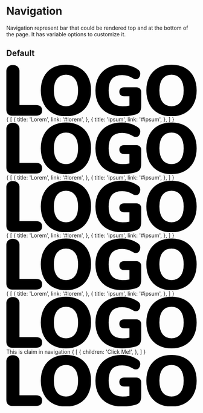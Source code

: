 
<Meta title="Atomic Design/Moleculs/Navbar" />

# Navigation

Navigation represent bar that could be rendered top and at the bottom of the page. It has variable options to customize it.

## Default

<Canvas>
    <Story name="default">
        <Navigation>
            <NavigationBrand link={'#'}>
                <svg id="Layer_1" data-name="Layer 1" xmlns="http://www.w3.org/2000/svg" viewBox="0 0 332.14 90.01">
                    <path d="M3.05,86.61c-1.83-1.82-2.74-4.48-2.74-8V12.17A11,11,0,0,1,3.36,4a11.19,11.19,0,0,1,8.28-3A11.6,11.6,0,0,1,20.11,4a10.93,10.93,0,0,1,3.11,8.16V70.8H51.85q10.83,0,10.83,9.34c0,3.15-.89,5.48-2.67,7s-4.51,2.24-8.16,2.24h-41C7.49,89.35,4.87,88.44,3.05,86.61Z" transform="translate(-0.31 -0.46)"/><path d="M142.92,21.57A37,37,0,0,0,127.73,5.94Q117.83.46,104.39.46T81,5.94A37.43,37.43,0,0,0,65.79,21.57q-5.34,10.14-5.35,23.84t5.35,23.84A37.85,37.85,0,0,0,81,84.93q9.9,5.55,23.35,5.54t23.22-5.54a37.85,37.85,0,0,0,15.25-15.68q5.34-10.16,5.35-23.84T142.92,21.57ZM120,65.88q-5.61,7-15.56,7T88.83,66q-5.61-7-5.61-20.54t5.61-20.48Q94.43,18,104.39,18t15.5,7q5.65,7,5.66,20.42T120,65.88Z" transform="translate(-0.31 -0.46)"/><path d="M233.3,42.11a8.08,8.08,0,0,1,2.43,6.16V69.93a36.57,36.57,0,0,1-.94,9.52,9.55,9.55,0,0,1-3.36,5.17,21.77,21.77,0,0,1-7.28,3.24,81.77,81.77,0,0,1-10.77,1.93,97.64,97.64,0,0,1-11,.68q-14.31,0-24.83-5.41A37.69,37.69,0,0,1,161.4,69.5q-5.6-10.16-5.6-24.09,0-13.69,5.6-23.84A38.3,38.3,0,0,1,177.34,5.94Q187.68.46,201.49.46a54.72,54.72,0,0,1,15.62,2.06A43.47,43.47,0,0,1,230,8.81,9.6,9.6,0,0,1,233.05,12a9.52,9.52,0,0,1,.93,4.48,10.2,10.2,0,0,1-2.11,6.54,6.34,6.34,0,0,1-5.11,2.68,9.42,9.42,0,0,1-3.42-.56,25.38,25.38,0,0,1-3.67-1.93A41.74,41.74,0,0,0,211,19.64a32.6,32.6,0,0,0-8.77-1.12q-11.84,0-17.62,6.59t-5.79,20.3q0,14.07,6,20.85T203.36,73a56.62,56.62,0,0,0,11.82-1.24V55.49h-9a9.07,9.07,0,0,1-6.35-2.05,7.47,7.47,0,0,1-2.24-5.79,7.47,7.47,0,0,1,2.24-5.79,9.07,9.07,0,0,1,6.35-2.06h20.54A9.1,9.1,0,0,1,233.3,42.11Z" transform="translate(-0.31 -0.46)"/><path d="M327.16,21.57A37,37,0,0,0,312,5.94Q302.08.46,288.63.46T265.29,5.94A37.38,37.38,0,0,0,250,21.57q-5.35,10.14-5.35,23.84T250,69.25a37.79,37.79,0,0,0,15.25,15.68q9.9,5.55,23.34,5.54t23.22-5.54A37.79,37.79,0,0,0,327.1,69.25q5.36-10.16,5.35-23.84T327.16,21.57Zm-23,44.31q-5.61,7-15.57,7t-15.56-7q-5.6-7-5.6-20.54t5.6-20.48Q278.68,18,288.63,18t15.5,7q5.67,7,5.67,20.42T304.2,65.88Z" transform="translate(-0.31 -0.46)"/>
                </svg>
            </NavigationBrand>
            <NavigationItems>
                {
                    [
                        {
                            title: 'Lorem',
                            link: '#lorem',
                        },
                        {
                            title: 'ipsum',
                            link: '#ipsum',
                        },
                    ]
                }
            </NavigationItems>
        </Navigation>
    </Story>
</Canvas>

<Canvas>
    <Story name="light">
        <Navigation>
            <NavigationBrand link="#">
                <svg id="Layer_1" data-name="Layer 1" xmlns="http://www.w3.org/2000/svg" viewBox="0 0 332.14 90.01">
                    <path d="M3.05,86.61c-1.83-1.82-2.74-4.48-2.74-8V12.17A11,11,0,0,1,3.36,4a11.19,11.19,0,0,1,8.28-3A11.6,11.6,0,0,1,20.11,4a10.93,10.93,0,0,1,3.11,8.16V70.8H51.85q10.83,0,10.83,9.34c0,3.15-.89,5.48-2.67,7s-4.51,2.24-8.16,2.24h-41C7.49,89.35,4.87,88.44,3.05,86.61Z" transform="translate(-0.31 -0.46)"/><path d="M142.92,21.57A37,37,0,0,0,127.73,5.94Q117.83.46,104.39.46T81,5.94A37.43,37.43,0,0,0,65.79,21.57q-5.34,10.14-5.35,23.84t5.35,23.84A37.85,37.85,0,0,0,81,84.93q9.9,5.55,23.35,5.54t23.22-5.54a37.85,37.85,0,0,0,15.25-15.68q5.34-10.16,5.35-23.84T142.92,21.57ZM120,65.88q-5.61,7-15.56,7T88.83,66q-5.61-7-5.61-20.54t5.61-20.48Q94.43,18,104.39,18t15.5,7q5.65,7,5.66,20.42T120,65.88Z" transform="translate(-0.31 -0.46)"/><path d="M233.3,42.11a8.08,8.08,0,0,1,2.43,6.16V69.93a36.57,36.57,0,0,1-.94,9.52,9.55,9.55,0,0,1-3.36,5.17,21.77,21.77,0,0,1-7.28,3.24,81.77,81.77,0,0,1-10.77,1.93,97.64,97.64,0,0,1-11,.68q-14.31,0-24.83-5.41A37.69,37.69,0,0,1,161.4,69.5q-5.6-10.16-5.6-24.09,0-13.69,5.6-23.84A38.3,38.3,0,0,1,177.34,5.94Q187.68.46,201.49.46a54.72,54.72,0,0,1,15.62,2.06A43.47,43.47,0,0,1,230,8.81,9.6,9.6,0,0,1,233.05,12a9.52,9.52,0,0,1,.93,4.48,10.2,10.2,0,0,1-2.11,6.54,6.34,6.34,0,0,1-5.11,2.68,9.42,9.42,0,0,1-3.42-.56,25.38,25.38,0,0,1-3.67-1.93A41.74,41.74,0,0,0,211,19.64a32.6,32.6,0,0,0-8.77-1.12q-11.84,0-17.62,6.59t-5.79,20.3q0,14.07,6,20.85T203.36,73a56.62,56.62,0,0,0,11.82-1.24V55.49h-9a9.07,9.07,0,0,1-6.35-2.05,7.47,7.47,0,0,1-2.24-5.79,7.47,7.47,0,0,1,2.24-5.79,9.07,9.07,0,0,1,6.35-2.06h20.54A9.1,9.1,0,0,1,233.3,42.11Z" transform="translate(-0.31 -0.46)"/><path d="M327.16,21.57A37,37,0,0,0,312,5.94Q302.08.46,288.63.46T265.29,5.94A37.38,37.38,0,0,0,250,21.57q-5.35,10.14-5.35,23.84T250,69.25a37.79,37.79,0,0,0,15.25,15.68q9.9,5.55,23.34,5.54t23.22-5.54A37.79,37.79,0,0,0,327.1,69.25q5.36-10.16,5.35-23.84T327.16,21.57Zm-23,44.31q-5.61,7-15.57,7t-15.56-7q-5.6-7-5.6-20.54t5.6-20.48Q278.68,18,288.63,18t15.5,7q5.67,7,5.67,20.42T304.2,65.88Z" transform="translate(-0.31 -0.46)"/>
                </svg>
            </NavigationBrand>
            <NavigationItems>
                {
                    [
                        {
                            title: 'Lorem',
                            link: '#lorem',
                        },
                        {
                            title: 'ipsum',
                            link: '#ipsum',
                        },
                    ]
                }
            </NavigationItems>
        </Navigation>
    </Story>
</Canvas>

<Canvas>
    <Story name="dark">
        <Navigation dark>
            <NavigationBrand link="#">
                <svg id="Layer_1" data-name="Layer 1" xmlns="http://www.w3.org/2000/svg" viewBox="0 0 332.14 90.01">
                    <path d="M3.05,86.61c-1.83-1.82-2.74-4.48-2.74-8V12.17A11,11,0,0,1,3.36,4a11.19,11.19,0,0,1,8.28-3A11.6,11.6,0,0,1,20.11,4a10.93,10.93,0,0,1,3.11,8.16V70.8H51.85q10.83,0,10.83,9.34c0,3.15-.89,5.48-2.67,7s-4.51,2.24-8.16,2.24h-41C7.49,89.35,4.87,88.44,3.05,86.61Z" transform="translate(-0.31 -0.46)"/><path d="M142.92,21.57A37,37,0,0,0,127.73,5.94Q117.83.46,104.39.46T81,5.94A37.43,37.43,0,0,0,65.79,21.57q-5.34,10.14-5.35,23.84t5.35,23.84A37.85,37.85,0,0,0,81,84.93q9.9,5.55,23.35,5.54t23.22-5.54a37.85,37.85,0,0,0,15.25-15.68q5.34-10.16,5.35-23.84T142.92,21.57ZM120,65.88q-5.61,7-15.56,7T88.83,66q-5.61-7-5.61-20.54t5.61-20.48Q94.43,18,104.39,18t15.5,7q5.65,7,5.66,20.42T120,65.88Z" transform="translate(-0.31 -0.46)"/><path d="M233.3,42.11a8.08,8.08,0,0,1,2.43,6.16V69.93a36.57,36.57,0,0,1-.94,9.52,9.55,9.55,0,0,1-3.36,5.17,21.77,21.77,0,0,1-7.28,3.24,81.77,81.77,0,0,1-10.77,1.93,97.64,97.64,0,0,1-11,.68q-14.31,0-24.83-5.41A37.69,37.69,0,0,1,161.4,69.5q-5.6-10.16-5.6-24.09,0-13.69,5.6-23.84A38.3,38.3,0,0,1,177.34,5.94Q187.68.46,201.49.46a54.72,54.72,0,0,1,15.62,2.06A43.47,43.47,0,0,1,230,8.81,9.6,9.6,0,0,1,233.05,12a9.52,9.52,0,0,1,.93,4.48,10.2,10.2,0,0,1-2.11,6.54,6.34,6.34,0,0,1-5.11,2.68,9.42,9.42,0,0,1-3.42-.56,25.38,25.38,0,0,1-3.67-1.93A41.74,41.74,0,0,0,211,19.64a32.6,32.6,0,0,0-8.77-1.12q-11.84,0-17.62,6.59t-5.79,20.3q0,14.07,6,20.85T203.36,73a56.62,56.62,0,0,0,11.82-1.24V55.49h-9a9.07,9.07,0,0,1-6.35-2.05,7.47,7.47,0,0,1-2.24-5.79,7.47,7.47,0,0,1,2.24-5.79,9.07,9.07,0,0,1,6.35-2.06h20.54A9.1,9.1,0,0,1,233.3,42.11Z" transform="translate(-0.31 -0.46)"/><path d="M327.16,21.57A37,37,0,0,0,312,5.94Q302.08.46,288.63.46T265.29,5.94A37.38,37.38,0,0,0,250,21.57q-5.35,10.14-5.35,23.84T250,69.25a37.79,37.79,0,0,0,15.25,15.68q9.9,5.55,23.34,5.54t23.22-5.54A37.79,37.79,0,0,0,327.1,69.25q5.36-10.16,5.35-23.84T327.16,21.57Zm-23,44.31q-5.61,7-15.57,7t-15.56-7q-5.6-7-5.6-20.54t5.6-20.48Q278.68,18,288.63,18t15.5,7q5.67,7,5.67,20.42T304.2,65.88Z" transform="translate(-0.31 -0.46)"/>
                </svg>
            </NavigationBrand>
            <NavigationItems>
                {
                    [
                        {
                            title: 'Lorem',
                            link: '#lorem',
                        },
                        {
                            title: 'ipsum',
                            link: '#ipsum',
                        },
                    ]
                }
            </NavigationItems>
        </Navigation>
    </Story>
</Canvas>

<Canvas>
    <Story name="opacity">
        <div style={{ backgroundImage: 'url(https://picsum.photos/id/251/1280/480)'}}>
            <Navigation light opacity={0.5}>
                <NavigationBrand link="#">
                    <svg id="Layer_1" data-name="Layer 1" xmlns="http://www.w3.org/2000/svg" viewBox="0 0 332.14 90.01">
                        <path d="M3.05,86.61c-1.83-1.82-2.74-4.48-2.74-8V12.17A11,11,0,0,1,3.36,4a11.19,11.19,0,0,1,8.28-3A11.6,11.6,0,0,1,20.11,4a10.93,10.93,0,0,1,3.11,8.16V70.8H51.85q10.83,0,10.83,9.34c0,3.15-.89,5.48-2.67,7s-4.51,2.24-8.16,2.24h-41C7.49,89.35,4.87,88.44,3.05,86.61Z" transform="translate(-0.31 -0.46)"/><path d="M142.92,21.57A37,37,0,0,0,127.73,5.94Q117.83.46,104.39.46T81,5.94A37.43,37.43,0,0,0,65.79,21.57q-5.34,10.14-5.35,23.84t5.35,23.84A37.85,37.85,0,0,0,81,84.93q9.9,5.55,23.35,5.54t23.22-5.54a37.85,37.85,0,0,0,15.25-15.68q5.34-10.16,5.35-23.84T142.92,21.57ZM120,65.88q-5.61,7-15.56,7T88.83,66q-5.61-7-5.61-20.54t5.61-20.48Q94.43,18,104.39,18t15.5,7q5.65,7,5.66,20.42T120,65.88Z" transform="translate(-0.31 -0.46)"/><path d="M233.3,42.11a8.08,8.08,0,0,1,2.43,6.16V69.93a36.57,36.57,0,0,1-.94,9.52,9.55,9.55,0,0,1-3.36,5.17,21.77,21.77,0,0,1-7.28,3.24,81.77,81.77,0,0,1-10.77,1.93,97.64,97.64,0,0,1-11,.68q-14.31,0-24.83-5.41A37.69,37.69,0,0,1,161.4,69.5q-5.6-10.16-5.6-24.09,0-13.69,5.6-23.84A38.3,38.3,0,0,1,177.34,5.94Q187.68.46,201.49.46a54.72,54.72,0,0,1,15.62,2.06A43.47,43.47,0,0,1,230,8.81,9.6,9.6,0,0,1,233.05,12a9.52,9.52,0,0,1,.93,4.48,10.2,10.2,0,0,1-2.11,6.54,6.34,6.34,0,0,1-5.11,2.68,9.42,9.42,0,0,1-3.42-.56,25.38,25.38,0,0,1-3.67-1.93A41.74,41.74,0,0,0,211,19.64a32.6,32.6,0,0,0-8.77-1.12q-11.84,0-17.62,6.59t-5.79,20.3q0,14.07,6,20.85T203.36,73a56.62,56.62,0,0,0,11.82-1.24V55.49h-9a9.07,9.07,0,0,1-6.35-2.05,7.47,7.47,0,0,1-2.24-5.79,7.47,7.47,0,0,1,2.24-5.79,9.07,9.07,0,0,1,6.35-2.06h20.54A9.1,9.1,0,0,1,233.3,42.11Z" transform="translate(-0.31 -0.46)"/><path d="M327.16,21.57A37,37,0,0,0,312,5.94Q302.08.46,288.63.46T265.29,5.94A37.38,37.38,0,0,0,250,21.57q-5.35,10.14-5.35,23.84T250,69.25a37.79,37.79,0,0,0,15.25,15.68q9.9,5.55,23.34,5.54t23.22-5.54A37.79,37.79,0,0,0,327.1,69.25q5.36-10.16,5.35-23.84T327.16,21.57Zm-23,44.31q-5.61,7-15.57,7t-15.56-7q-5.6-7-5.6-20.54t5.6-20.48Q278.68,18,288.63,18t15.5,7q5.67,7,5.67,20.42T304.2,65.88Z" transform="translate(-0.31 -0.46)"/>
                    </svg>
                </NavigationBrand>
                <NavigationItems>
                    {
                        [
                            {
                                title: 'Lorem',
                                link: '#lorem',
                            },
                            {
                                title: 'ipsum',
                                link: '#ipsum',
                            },
                        ]
                    }
                </NavigationItems>
            </Navigation>
        </div>
    </Story>
</Canvas>

<Canvas>
    <Story name="buttons">
            <Navigation light opacity={0.5}>
                <NavigationBrand link="#">
                    <svg id="Layer_1" data-name="Layer 1" xmlns="http://www.w3.org/2000/svg" viewBox="0 0 332.14 90.01">
                        <path d="M3.05,86.61c-1.83-1.82-2.74-4.48-2.74-8V12.17A11,11,0,0,1,3.36,4a11.19,11.19,0,0,1,8.28-3A11.6,11.6,0,0,1,20.11,4a10.93,10.93,0,0,1,3.11,8.16V70.8H51.85q10.83,0,10.83,9.34c0,3.15-.89,5.48-2.67,7s-4.51,2.24-8.16,2.24h-41C7.49,89.35,4.87,88.44,3.05,86.61Z" transform="translate(-0.31 -0.46)"/><path d="M142.92,21.57A37,37,0,0,0,127.73,5.94Q117.83.46,104.39.46T81,5.94A37.43,37.43,0,0,0,65.79,21.57q-5.34,10.14-5.35,23.84t5.35,23.84A37.85,37.85,0,0,0,81,84.93q9.9,5.55,23.35,5.54t23.22-5.54a37.85,37.85,0,0,0,15.25-15.68q5.34-10.16,5.35-23.84T142.92,21.57ZM120,65.88q-5.61,7-15.56,7T88.83,66q-5.61-7-5.61-20.54t5.61-20.48Q94.43,18,104.39,18t15.5,7q5.65,7,5.66,20.42T120,65.88Z" transform="translate(-0.31 -0.46)"/><path d="M233.3,42.11a8.08,8.08,0,0,1,2.43,6.16V69.93a36.57,36.57,0,0,1-.94,9.52,9.55,9.55,0,0,1-3.36,5.17,21.77,21.77,0,0,1-7.28,3.24,81.77,81.77,0,0,1-10.77,1.93,97.64,97.64,0,0,1-11,.68q-14.31,0-24.83-5.41A37.69,37.69,0,0,1,161.4,69.5q-5.6-10.16-5.6-24.09,0-13.69,5.6-23.84A38.3,38.3,0,0,1,177.34,5.94Q187.68.46,201.49.46a54.72,54.72,0,0,1,15.62,2.06A43.47,43.47,0,0,1,230,8.81,9.6,9.6,0,0,1,233.05,12a9.52,9.52,0,0,1,.93,4.48,10.2,10.2,0,0,1-2.11,6.54,6.34,6.34,0,0,1-5.11,2.68,9.42,9.42,0,0,1-3.42-.56,25.38,25.38,0,0,1-3.67-1.93A41.74,41.74,0,0,0,211,19.64a32.6,32.6,0,0,0-8.77-1.12q-11.84,0-17.62,6.59t-5.79,20.3q0,14.07,6,20.85T203.36,73a56.62,56.62,0,0,0,11.82-1.24V55.49h-9a9.07,9.07,0,0,1-6.35-2.05,7.47,7.47,0,0,1-2.24-5.79,7.47,7.47,0,0,1,2.24-5.79,9.07,9.07,0,0,1,6.35-2.06h20.54A9.1,9.1,0,0,1,233.3,42.11Z" transform="translate(-0.31 -0.46)"/><path d="M327.16,21.57A37,37,0,0,0,312,5.94Q302.08.46,288.63.46T265.29,5.94A37.38,37.38,0,0,0,250,21.57q-5.35,10.14-5.35,23.84T250,69.25a37.79,37.79,0,0,0,15.25,15.68q9.9,5.55,23.34,5.54t23.22-5.54A37.79,37.79,0,0,0,327.1,69.25q5.36-10.16,5.35-23.84T327.16,21.57Zm-23,44.31q-5.61,7-15.57,7t-15.56-7q-5.6-7-5.6-20.54t5.6-20.48Q278.68,18,288.63,18t15.5,7q5.67,7,5.67,20.42T304.2,65.88Z" transform="translate(-0.31 -0.46)"/>
                    </svg>
                </NavigationBrand>
                <NavigationClaim>This is claim in navigation</NavigationClaim>
                <NavigationButtons>
                    {
                        [
                            {
                                children: 'Click Me!',
                            },
                        ]
                    }
                </NavigationButtons>
            </Navigation>
    </Story>
</Canvas>

<Canvas>
    <Story name="toggler">
        <Navigation light opacity={0.5} justifyContent={JustifyContent.BETWEEN}>
            <NavigationBrand link="#">
                <svg id="Layer_1" data-name="Layer 1" xmlns="http://www.w3.org/2000/svg" viewBox="0 0 332.14 90.01">
                    <path d="M3.05,86.61c-1.83-1.82-2.74-4.48-2.74-8V12.17A11,11,0,0,1,3.36,4a11.19,11.19,0,0,1,8.28-3A11.6,11.6,0,0,1,20.11,4a10.93,10.93,0,0,1,3.11,8.16V70.8H51.85q10.83,0,10.83,9.34c0,3.15-.89,5.48-2.67,7s-4.51,2.24-8.16,2.24h-41C7.49,89.35,4.87,88.44,3.05,86.61Z" transform="translate(-0.31 -0.46)"/><path d="M142.92,21.57A37,37,0,0,0,127.73,5.94Q117.83.46,104.39.46T81,5.94A37.43,37.43,0,0,0,65.79,21.57q-5.34,10.14-5.35,23.84t5.35,23.84A37.85,37.85,0,0,0,81,84.93q9.9,5.55,23.35,5.54t23.22-5.54a37.85,37.85,0,0,0,15.25-15.68q5.34-10.16,5.35-23.84T142.92,21.57ZM120,65.88q-5.61,7-15.56,7T88.83,66q-5.61-7-5.61-20.54t5.61-20.48Q94.43,18,104.39,18t15.5,7q5.65,7,5.66,20.42T120,65.88Z" transform="translate(-0.31 -0.46)"/><path d="M233.3,42.11a8.08,8.08,0,0,1,2.43,6.16V69.93a36.57,36.57,0,0,1-.94,9.52,9.55,9.55,0,0,1-3.36,5.17,21.77,21.77,0,0,1-7.28,3.24,81.77,81.77,0,0,1-10.77,1.93,97.64,97.64,0,0,1-11,.68q-14.31,0-24.83-5.41A37.69,37.69,0,0,1,161.4,69.5q-5.6-10.16-5.6-24.09,0-13.69,5.6-23.84A38.3,38.3,0,0,1,177.34,5.94Q187.68.46,201.49.46a54.72,54.72,0,0,1,15.62,2.06A43.47,43.47,0,0,1,230,8.81,9.6,9.6,0,0,1,233.05,12a9.52,9.52,0,0,1,.93,4.48,10.2,10.2,0,0,1-2.11,6.54,6.34,6.34,0,0,1-5.11,2.68,9.42,9.42,0,0,1-3.42-.56,25.38,25.38,0,0,1-3.67-1.93A41.74,41.74,0,0,0,211,19.64a32.6,32.6,0,0,0-8.77-1.12q-11.84,0-17.62,6.59t-5.79,20.3q0,14.07,6,20.85T203.36,73a56.62,56.62,0,0,0,11.82-1.24V55.49h-9a9.07,9.07,0,0,1-6.35-2.05,7.47,7.47,0,0,1-2.24-5.79,7.47,7.47,0,0,1,2.24-5.79,9.07,9.07,0,0,1,6.35-2.06h20.54A9.1,9.1,0,0,1,233.3,42.11Z" transform="translate(-0.31 -0.46)"/><path d="M327.16,21.57A37,37,0,0,0,312,5.94Q302.08.46,288.63.46T265.29,5.94A37.38,37.38,0,0,0,250,21.57q-5.35,10.14-5.35,23.84T250,69.25a37.79,37.79,0,0,0,15.25,15.68q9.9,5.55,23.34,5.54t23.22-5.54A37.79,37.79,0,0,0,327.1,69.25q5.36-10.16,5.35-23.84T327.16,21.57Zm-23,44.31q-5.61,7-15.57,7t-15.56-7q-5.6-7-5.6-20.54t5.6-20.48Q278.68,18,288.63,18t15.5,7q5.67,7,5.67,20.42T304.2,65.88Z" transform="translate(-0.31 -0.46)"/>
                </svg>
            </NavigationBrand>
            <NavigationToggler />
            <NavigationScreen>
                <NavigationScreenContent {...navigationScreenContentProps} />
            </NavigationScreen>
        </Navigation>
    </Story>
</Canvas>
